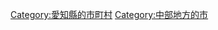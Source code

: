 {{Commonscat|Nisshin, Aichi}}
{{Catmore}}

{{DEFAULTSORT:Nisshin-shi}}
[[Category:愛知縣的市町村|Category:愛知縣的市町村]]
[[Category:中部地方的市|Category:中部地方的市]]